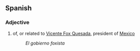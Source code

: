 ==Spanish==

===Adjective===
{{infl|es|adjective}}

# of, or related to [[Vicente Fox Quesada]], president of [[Mexico]]
#:''El gobierno foxista''
